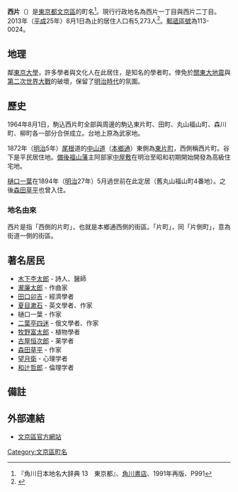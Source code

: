 {{Pathnav|日本|東京都|文京區|name=西片|frame=1}}
{{Infobox Settlement
|official_name = 西片
|native_name =
|settlement_type = [[町|町]]
|image_skyline = 新坂_(文京区西片).jpg
|imagesize = 200px
|image_caption = 新坂
|image_flag =
|image_seal =
| image_map =
| map_caption =
|subdivision_type = [[國家|國家]]
|subdivision_name = [[File:Flag_of_Japan.svg|border]] [[日本|日本]]
|subdivision_type1 = [[都道府縣|都道府縣]]
|subdivision_name1 = [[File:Flag_of_Tokyo_Prefecture.svg|25px]] [[東京都|東京都]]
|subdivision_type2 = [[東京都區部|特別區]]
|subdivision_name2 = [[File:Flag_of_Bunkyo,_Tokyo.svg|25px]] [[文京區|文京區]]
|subdivision_type3 =
|subdivision_name3 =
|established_title =
|established_date =
|government_type =
|leader_title =
|leader_name =
|area_magnitude =
|area_total_sq_mi =
|area_total_km2 =
|area_land_sq_mi =
|area_land_km2 =
|area_urban_sq_mi =
|area_urban_km2 =
|area_metro_km2 =
|area_metro_sq_mi =
|population_as_of= 2013年（[[平成|平成]]25年）8月1日
|population_footnotes =
|population_total = 5273
|population_urban =
|population_metro =
|population_density_sq_mi =
|population_density_km2 =
| timezone = [[日本標準時間|JST]]
| utc_offset = +9
|timezone_DST =
|utc_offset_DST =
|latd=|latm=|lats=|latNS=
|longd=|longm=|longs=|longEW=
|elevation_footnotes=
|elevation_m =
|elevation_ft =
|postal_code_type = [[郵遞區號|郵遞區號]]
|postal_code = 113-0024　
|area_code =
|website =
|footnotes =
}}
'''西片'''（{{jpn|j=西片|hg=にしかた|rm=Nishikata|f=y}}）是[[東京都|東京都]][[文京區|文京區]]的町名<ref name="kado">『角川日本地名大辞典 13　東京都』、[[角川書店|角川書店]]、1991年再版、P991</ref>。現行行政地名為西片一丁目與西片二丁目。2013年（[[平成|平成]]25年）8月1日為止的居住人口有5,273人<ref>{{Cite web |url=http://www.city.bunkyo.lg.jp/sosiki_busyo_kumin_jigyou_toukei_zinko.html |title=町丁別世帯・人口（住民基本台帳）（毎月1日現在） |accessdate=2013-08-07 |archive-date=2013-05-13 |archive-url=https://web.archive.org/web/20130513181532/http://www.city.bunkyo.lg.jp/sosiki_busyo_kumin_jigyou_toukei_zinko.html |dead-url=yes }}</ref>。[[郵遞區號|郵遞區號]]為113-0024。

== 地理 ==
鄰[[東京大學|東京大學]]，許多學者與文化人在此居住，是知名的學者町。倖免於[[關東大地震|關東大地震]]與[[第二次世界大戰|第二次世界大戰]]的破壞，保留了[[明治|明治時代]]的氛圍。

==歷史==
1964年8月1日，駒込西片町全部與周邊的駒込東片町、田町、丸山福山町、森川町、柳町各一部分合併成立。台地上原為武家地。

1872年（[[明治|明治]]5年）[[尾根|尾根]]道的[[中山道|中山道]]（[[本鄉通_(東京都)|本鄉通]]）東側為[[向丘_(文京區)|東片町]]，西側稱西片町。谷下是平民居住地。[[備後福山藩|備後福山藩]]主阿部家[[中屋敷|中屋敷]]在明治至昭和初期開始開發為高級住宅地。

[[樋口一葉|樋口一葉]]在1894年（[[明治|明治]]27年）5月過世前在此定居（舊丸山福山町4番地）。之後[[森田草平|森田草平]]也曾入住。

=== 地名由來 ===
西片是指「西側的片町」，也就是本鄉通西側的街區。「片町」，同「片側町」，意為街道一側的街區。

== 著名居民 ==
* [[木下杢太郎|木下杢太郎]] - 詩人、醫師
* [[瀧廉太郎|瀧廉太郎]] - 作曲家
* [[田口卯吉|田口卯吉]] - 經濟學者
* [[夏目漱石|夏目漱石]] - 英文學者、作家
* 樋口一葉 - 作家
* [[二葉亭四迷|二葉亭四迷]] - 俄文學者、作家
* [[牧野富太郎|牧野富太郎]] - 植物學者
* [[古屋恒次郎|古屋恒次郎]] - 薬学者
* [[森田草平|森田草平]] - 作家
* [[望月衛|望月衛]] - 心理学者
* [[和辻哲郎|和辻哲郎]] - 倫理学者

== 備註 ==
{{reflist}}

== 外部連結 ==
* [http://www.city.bunkyo.lg.jp/ 文京區官方網站]{{Wayback|url=http://www.city.bunkyo.lg.jp/ |date=20130723025919 }}

{{文京區的町名}}
{{DEFAULTSORT:Nishikata}}
[[Category:文京區町名|Category:文京區町名]]